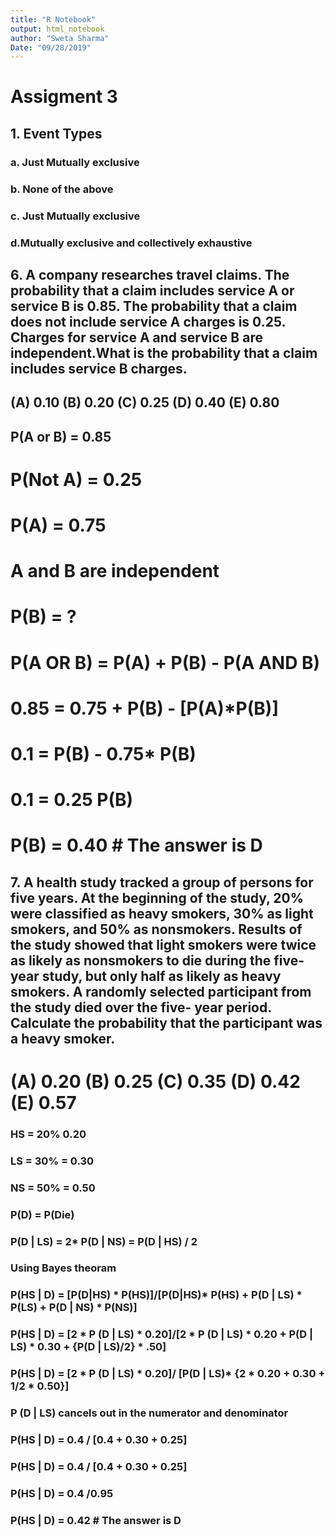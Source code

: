 ```yaml
---
title: "R Notebook"
output: html_notebook
author: "Sweta Sharma"
Date: "09/28/2019"
---
```


# Assigment 3

## 1. Event Types

### a. Just Mutually exclusive

### b. None of the above

### c. Just Mutually exclusive

### d.Mutually exclusive and collectively exhaustive

## 6.  A company researches travel claims. The probability that a claim includes service A or service B is 0.85. The probability that a claim does not include service A charges is 0.25. Charges for service A and service B are independent.What is the probability that a claim includes service B charges.
## (A) 0.10 (B) 0.20 (C) 0.25 (D) 0.40 (E) 0.80

## P(A or B) = 0.85

# P(Not A) = 0.25

# P(A) = 0.75

# A and B are independent

# P(B) = ?

# P(A OR B) = P(A) + P(B) - P(A AND B)

# 0.85 = 0.75 + P(B) - [P(A)*P(B)]

# 0.1 = P(B) - 0.75* P(B)

# 0.1 = 0.25 P(B)

# P(B) = 0.40 # The answer is D

## 7. A health study tracked a group of persons for five years. At the beginning of the study, 20% were classified as heavy smokers, 30% as light smokers, and 50% as nonsmokers. Results of the study showed that light smokers were twice as likely as nonsmokers to die during the five-year study, but only half as likely as heavy smokers. A randomly selected participant from the study died over the five- year period. Calculate the probability that the participant was a heavy smoker.
# (A) 0.20 (B) 0.25 (C) 0.35 (D) 0.42 (E) 0.57

### HS = 20% 0.20

### LS = 30% = 0.30

### NS = 50% = 0.50

### P(D) = P(Die)

### P(D | LS) = 2* P(D | NS) = P(D | HS) / 2

### Using Bayes theoram

### P(HS | D) =  [P(D|HS) * P(HS)]/[P(D|HS)* P(HS) + P(D | LS) * P(LS) + P(D | NS) * P(NS)]

### P(HS | D) = [2 * P (D | LS) * 0.20]/[2 * P (D | LS) * 0.20 + P(D | LS) * 0.30 + {P(D | LS)/2} * .50]

### P(HS | D) = [2 * P (D | LS) * 0.20]/ [P(D | LS)* {2 * 0.20 + 0.30 + 1/2 * 0.50}]

### P (D | LS) cancels out in the numerator and denominator

### P(HS | D) = 0.4 / [0.4 + 0.30 + 0.25]

### P(HS | D) = 0.4 / [0.4 + 0.30 + 0.25]

### P(HS | D) = 0.4 /0.95

### P(HS | D) = 0.42 # The answer is D















